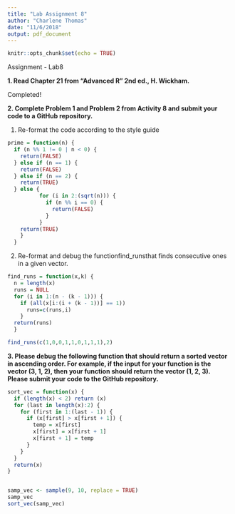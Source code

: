 ```yaml
---
title: "Lab Assignment 8"
author: "Charlene Thomas"
date: "11/6/2018"
output: pdf_document
---
```


```r
knitr::opts_chunk$set(echo = TRUE)
```

Assignment - Lab8

**1. Read Chapter 21 from “Advanced R” 2nd ed., H. Wickham.**

Completed!

**2. Complete Problem 1 and Problem 2 from Activity 8 and submit your code to a GitHub repository.**

1. Re-format the code according to the style guide

```r
prime = function(n) {
  if (n %% 1 != 0 | n < 0) {
    return(FALSE)
  } else if (n == 1) {
    return(FALSE)
  } else if (n == 2) {
    return(TRUE) 
  } else { 
          for (i in 2:(sqrt(n))) { 
            if (n %% i == 0) {
              return(FALSE)
            }
          }
    return(TRUE)
    }
  }
``` 

2. Re-format and debug the functionfind_runsthat finds consecutive ones in a given vector.

```r
find_runs = function(x,k) {
  n = length(x)
  runs = NULL 
  for (i in 1:(n - (k - 1))) {
    if (all(x[i:(i + (k - 1))] == 1))
      runs=c(runs,i)
    }
  return(runs)
  }

find_runs(c(1,0,0,1,1,0,1,1,1),2)
```


**3. Please debug the following function that should return a sorted vector in ascending order. For example, if the input for your function is the vector (3, 1, 2), then your function should return the vector (1, 2, 3). Please submit your code to the GitHub repository. **

```r
sort_vec = function(x) {
  if (length(x) < 2) return (x)
  for (last in length(x):2) {
    for (first in 1:(last - 1)) {
      if (x[first] > x[first + 1]) {
        temp = x[first]
        x[first] = x[first + 1]
        x[first + 1] = temp
      }
    }
  }
  return(x)
}


samp_vec <- sample(9, 10, replace = TRUE)
samp_vec
sort_vec(samp_vec)

```